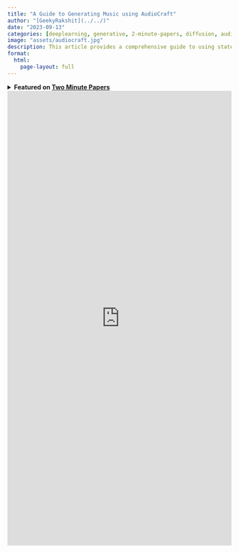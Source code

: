 ```yaml
---
title: "A Guide to Generating Music using AudioCraft"
author: "[GeekyRakshit](../../)"
date: "2023-09-13"
categories: [deeplearning, generative, 2-minute-papers, diffusion, audio]
image: "assets/audiocraft.jpg"
description: This article provides a comprehensive guide to using state-of-the-art music and audio generation models using AudioCraft from Meta, along with Weights & Biases. This article provides a comprehensive guide to using state-of-the-art music and audio generation models using AudioCraft from Meta, along with Weights & Biases.
format: 
  html:
    page-layout: full
---
```


<details>
    <summary>
        <strong>
            Featured on <a href="https://www.youtube.com/@TwoMinutePapers">Two Minute Papers</a>
        </strong>
    </summary>
    <br>
    <iframe width="560" height="315" src="https://www.youtube.com/embed/BRWquZdEigw?si=YpcL2fN9n2W-OugL" title="YouTube video player" frameborder="0" allow="accelerometer; autoplay; clipboard-write; encrypted-media; gyroscope; picture-in-picture; web-share" referrerpolicy="strict-origin-when-cross-origin" allowfullscreen></iframe>
</details>

<iframe src="https://wandb.ai/geekyrakshit/audiocraft/reports/A-Guide-to-Generating-Music-using-AudioCraft--Vmlldzo1MzgwOTYz" style="border:none;height:1024px;width:100%"></iframe>